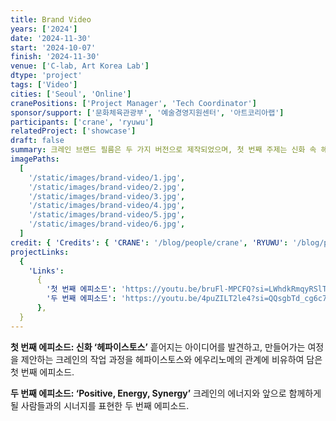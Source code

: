 ```yaml
---
title: Brand Video
years: ['2024']
date: '2024-11-30'
start: '2024-10-07'
finish: '2024-11-30'
venue: ['C-lab, Art Korea Lab']
dtype: 'project'
tags: ['Video']
cities: ['Seoul', 'Online']
cranePositions: ['Project Manager', 'Tech Coordinator']
sponsor/support: ['문화체육관광부', '예술경영지원센터', '아트코리아랩']
participants: ['crane', 'ryuwu']
relatedProject: ['showcase']
draft: false
summary: 크레인 브랜드 필름은 두 가지 버전으로 제작되었으며, 첫 번째 주제는 신화 속 헤파이스토스를 통해 어디에도 속하지 못했던 예술가가 크레인과 함께 성장하며 새로운 세계로 나아가는 이야기를 담았다. 두 번째 주제는 ‘Positive Energy, Synergy’로, 크레인의 힘찬 에너지와 협업의 시너지를 표현했다.
imagePaths:
  [
    '/static/images/brand-video/1.jpg',
    '/static/images/brand-video/2.jpg',
    '/static/images/brand-video/3.jpg',
    '/static/images/brand-video/4.jpg',
    '/static/images/brand-video/5.jpg',
    '/static/images/brand-video/6.jpg',
  ]
credit: { 'Credits': { 'CRANE': '/blog/people/crane', 'RYUWU': '/blog/people/ryuwu' } }
projectLinks:
  {
    'Links':
      {
        '첫 번째 에피소드': 'https://youtu.be/bruFl-MPCFQ?si=LWhdkRmqyRSlTxus',
        '두 번째 에피소드': 'https://youtu.be/4puZILT2le4?si=QQsgbTd_cg6c7N9y',
      },
  }
---
```


**첫 번째 에피소드: 신화 ‘헤파이스토스’**
흩어지는 아이디어를 발견하고, 만들어가는 여정을 제안하는 크레인의 작업 과정을 헤파이스토스와 에우리노메의 관계에 비유하여 담은 첫 번째 에피소드.

**두 번째 에피소드: ‘Positive, Energy, Synergy’**
크레인의 에너지와 앞으로 함께하게 될 사람들과의 시너지를 표현한 두 번째 에피소드.

